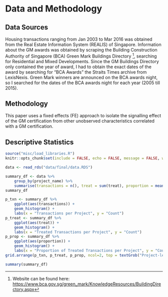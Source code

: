 
# Data and Methodology

## Data Sources

Housing transactions ranging from Jan 2003 to Mar 2016 was obtained from the Real Estate Information System (REALIS) of Singapore. Information about the GM awards was obtained by scraping the Building Construction Authority of Singapore (BCA) Green Mark Buildings Directory [^gm_buildings_directory], searching for Residential and Mixed Developments. Since the GM Buildings Directory only contained the year of award, I had to obtain the exact dates of the award by searching for "BCA Awards" the Straits Times archive from LexisNexis. Green Mark winners are announced on the BCA awards night, so I searched for the dates of the BCA awards night for each year (2005 till 2015).

## Methodology

This paper uses a fixed effects (FE) approach to isolate the signalling effect of the GM certification from other unobserved characteristics correlated with a GM certification. 

## Descriptive Statistics

```r
source("misc/load_libraries.R")
knitr::opts_chunk$set(include = FALSE, echo = FALSE, message = FALSE, warning = FALSE, cache = FALSE)
```

```r
data <- read_rds("data/final/data.RDS")
```

```r
summary_df <- data %>% 
    group_by(project_name) %>% 
    summarise(transactions = n(), treat = sum(treat), proportion = mean(prop))
summary_df
```

```r
p_txn <- summary_df %>% 
    ggplot(aes(transactions)) + 
    geom_histogram() + 
    labs(x = "Transactions per Project", y = "Count")
p_treat <- summary_df %>% 
    ggplot(aes(treat)) + 
    geom_histogram() + 
    labs(x = "Treated Transactions per Project", y = "Count")
p_prop <- summary_df %>% 
    ggplot(aes(proportion)) + 
    geom_histogram() + 
    labs(x = "Proportion of Treated Transactions per Project", y = "Count")
grid.arrange(p_txn, p_treat, p_prop, ncol=2, top = textGrob("Project-level characteristics"))
```


```r
summary(summary_df)
```


[^gm_buildings_directory]: Website can be found here: [https://www.bca.gov.sg/green_mark/KnowledgeResources/BuildingDirectory.aspx](https://www.bca.gov.sg/green_mark/KnowledgeResources/BuildingDirectory.aspx)

\newpage